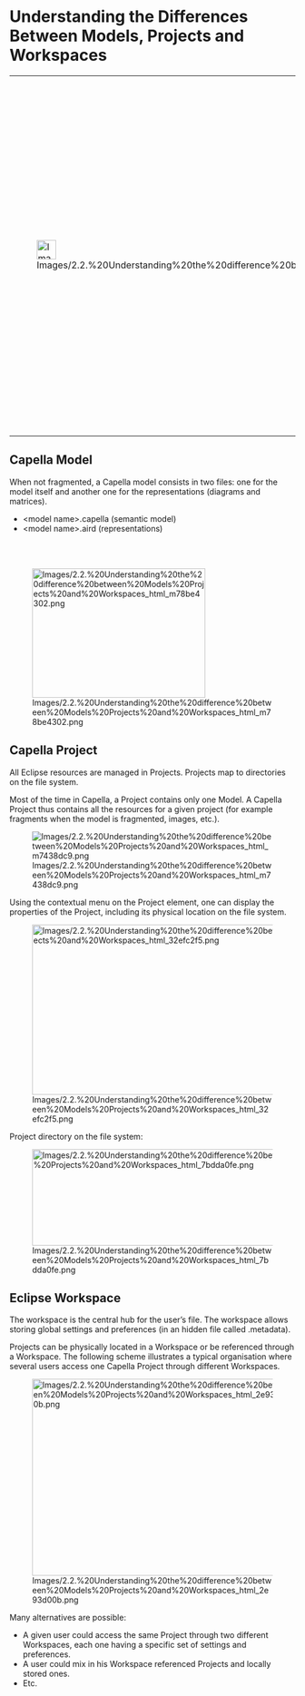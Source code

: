 
= Understanding the Differences Between Models, Projects and Workspaces =

{| border="1"
|-
| 
[[Image:Images/2.2.%20Understanding%20the%20difference%20between%20Models%20Projects%20and%20Workspaces_html_723ed3f9.png|34x34px]]


| 
'''It is really important to understand the differences between 				Models, Projects, Workspaces, and Perspectives. See the Eclipse 				and Workspace management section with'''


* '''Official definitions of Eclipse basic concepts.'''
* '''Tips 					and tricks about common graphical manipulations such as closing, 					restoring, minimizing views or rearranging the perspective.'''

|}  
== Capella Model ==

When not fragmented, a Capella model consists in two files: one for the model itself and another one for the representations (diagrams and matrices).


* &lt;model name&gt;.capella (semantic model)
* &lt;model name&gt;.aird (representations)

<br>
<br>


[[Image:Images/2.2.%20Understanding%20the%20difference%20between%20Models%20Projects%20and%20Workspaces_html_m78be4302.png|305x228px]]


== Capella Project ==

All Eclipse resources are managed in Projects. Projects map to directories on the file system.


Most of the time in Capella, a Project contains only one Model. A Capella Project thus contains all the resources for a given project (for example fragments when the model is fragmented, images, etc.).


[[Image:Images/2.2.%20Understanding%20the%20difference%20between%20Models%20Projects%20and%20Workspaces_html_m7438dc9.png]]

Using the contextual menu on the Project element, one can display the properties of the Project, including its physical location on the file system.


[[Image:Images/2.2.%20Understanding%20the%20difference%20between%20Models%20Projects%20and%20Workspaces_html_32efc2f5.png|610x300px]]


Project directory on the file system:


[[Image:Images/2.2.%20Understanding%20the%20difference%20between%20Models%20Projects%20and%20Workspaces_html_7bdda0fe.png|550x170px]]


== Eclipse Workspace ==

The workspace is the central hub for the user&rsquo;s file. The workspace allows storing global settings and preferences (in an hidden file called .metadata).


Projects can be physically located in a Workspace or be referenced through a Workspace. The following scheme illustrates a typical organisation where several users access one Capella Project through different Workspaces.


[[Image:Images/2.2.%20Understanding%20the%20difference%20between%20Models%20Projects%20and%20Workspaces_html_2e93d00b.png|456x347px]]


Many alternatives are possible:


* A given user could access the same Project through two different 	Workspaces, each one having a specific set of settings and 	preferences.
* A user could mix in his Workspace referenced Projects and locally 	stored ones.
* Etc.

<br>
<br>

